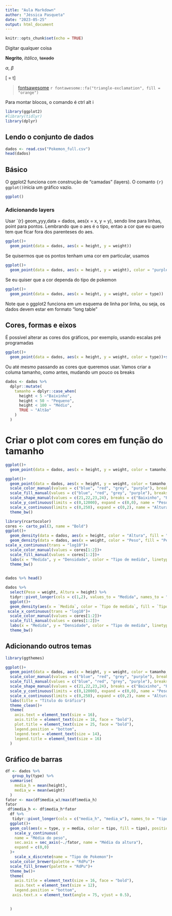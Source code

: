 ```yaml
---
title: "Aula Markdown"
author: "Jéssica Pasqueta"
date: "2023-05-25"
output: html_document
---
```


```r
knitr::opts_chunk$set(echo = TRUE)
```

Digitar qualquer coisa

**Negrito**, *itálico*, ~~taxado~~

$\alpha$, $\beta$

\[\frac{dV}{dt} = \alpha t\]

> [fontsawesome](https://fontawesome.com/icons) `r fontawesome::fa("triangle-exclamation", fill = "orange")`

Para montar blocos, o comando é ctrl alt i

```r
library(ggplot2)
#library(tidlyr)
library(dplyr)
```

## Lendo o conjunto de dados

```r
dados <- read.csv("Pokemon_full.csv")
head(dados)
```

## Básico

O ggplot2 funciona com construção de "camadas" (layers).  O comanto `{r} ggplot()`inicia um gráfico vazio.

```r
ggplot()
```

### Adicionando layers

Usar `{r} geom_yyy,data = dados, aes(x = x, y = y), sendo line para linhas, point para pontos. Lembrando que o aes é o tipo, entao a cor que eu quero tem que ficar fora dos parenteses do aes.

```r
ggplot()+
  geom_point(data = dados, aes(x = height, y = weight))
```
Se quisermos que os pontos tenham uma cor em particular, usamos

```r
ggplot()+
  geom_point(data = dados, aes(x = height, y = weight), color = "purple")
```
Se eu quiser que a cor dependa do tipo de pokemon

```r
ggplot()+
  geom_point(data = dados, aes(x = height, y = weight, color = type))
```

Note que o ggplot2 funciona em um esquema de linha por linha, ou seja, os dados devem estar em formato "long table"

## Cores, formas e eixos

É possível alterar as cores dos gráficos, por exemplo, usando escalas pré programadas

```r
ggplot()+
  geom_point(data = dados, aes(x = height, y = weight, color = type))+scale_color_brewer(palette = "PuRd")
```

Ou até mesmo passando as cores que queremos usar. Vamos criar a columa tamanho, como antes, mudando um pouco os breaks

```r
dados <- dados %>% 
  dplyr::mutate(
    tamanho = dplyr::case_when(
      height < 5 ~"Baixinho",
      height < 50 ~ "Pequeno",
      height < 100 ~ "Médio",
      TRUE ~ "Altão"
    )
  )
```

# Criar o plot com cores em função do tamanho

```r
ggplot()+
  geom_point(data = dados, aes(x = height, y = weight, color = tamanho))+ scale_color_manual(values = c("blue","red","gray","purple"))
```

```r
ggplot()+
  geom_point(data = dados, aes(x = height, y = weight, color = tamanho, fill = tamanho, shape = tamanho))+
  scale_color_manual(values = c("blue", "red", "grey", "purple"), breaks = c("Baixinho", "Pequeno", "Médio", "Altão"), name = "Classe de tamanho")+
  scale_fill_manual(values = c("blue", "red", "grey", "purple"), breaks = c("Baixinho", "Pequeno", "Médio", "Altão"), name = "Classe de tamanho")+
  scale_shape_manual(values = c(21,22,23,24), breaks = c("Baixinho", "Pequeno", "Médio", "Altão"), name = "Classe de tamanho")+
  scale_y_continuous(limits = c(0,12000), expand = c(0,0), name = "Peso")+
  scale_x_continuous(limits = c(0,250), expand = c(0,2), name = "Altura")+
  theme_bw()
```

```r
library(rcartocolor)
cores <- carto_pal(3, name = "Bold")
ggplot()+
  geom_density(data = dados, aes(x = height, color = "Altura", fill = "Altura", linetype = "Altura"), alpha = 0.6)+
  geom_density(data = dados, aes(x = weight, color = "Peso", fill = "Peso", linetype = "Peso"), alpha = 0.6)+
scale_x_continuous(trans = "log10")+
  scale_color_manual(values = cores[1:2])+
  scale_fill_manual(values = cores[1:2])+
  labs(x = "Medida", y = "Densidade", color = "Tipo de medida", linetype = "Tipo de medida", fill = "Tipo de medida")+
  theme_bw()
  

dados %>% head()

```
```r
dados %>% 
  select(Peso = weight, Altura = height) %>% 
  tidyr::pivot_longer(cols = c(1,2), values_to = "Medida", names_to = "Tipo de medida") %>%
  ggplot()+
  geom_density(aes(x = `Medida`, color = `Tipo de medida`, fill = `Tipo de medida`, linetype = `Tipo de medida`), alpha = 0.6)+
 scale_x_continuous(trans = "log10")+
  scale_color_manual(values = cores[1:2])+
  scale_fill_manual(values = cores[1:2])+
  labs(x = "Medida", y = "Densidade", color = "Tipo de medida", linetype = "Tipo de medida", fill = "Tipo de medida")+
  theme_bw()
```

## Adicionando outros temas

```r
library(ggthemes)

ggplot()+
  geom_point(data = dados, aes(x = height, y = weight, color = tamanho, fill = tamanho, shape = tamanho))+
  scale_color_manual(values = c("blue", "red", "grey", "purple"), breaks = c("Baixinho", "Pequeno", "Médio", "Altão"), name = "Classe de tamanho")+
  scale_fill_manual(values = c("blue", "red", "grey", "purple"), breaks = c("Baixinho", "Pequeno", "Médio", "Altão"), name = "Classe de tamanho")+
  scale_shape_manual(values = c(21,22,23,24), breaks = c("Baixinho", "Pequeno", "Médio", "Altão"), name = "Classe de tamanho")+
  scale_y_continuous(limits = c(0,12000), expand = c(0,0), name = "Peso")+
  scale_x_continuous(limits = c(0,250), expand = c(0,2), name = "Altura")+
  labs(title = "Título do Gráfico")
  theme_clean()+
  theme(
    axis.text = element_text(size = 16),
    axis.title = element_text(size = 18, face = "bold"),
    plot.title = element_text(size = 25, face = "bold"),
    legend.position = "bottom",
    legend.text = element_text(size = 14),
    legend.title = element_text(size = 16)
  )

```

## Gráfico de barras

```r
df <- dados %>% 
   group_by(type) %>% 
  summarise(
    media_h = mean(height),
    media_w = mean(weight)
  ) 
fator <- max(df$media_w)/max(df$media_h)
fator
 df$media_h <- df$media_h*fator
  df %>% 
   tidyr::pivot_longer(cols = c("media_h", "media_w"), names_to = "tipo", values_to = "media") %>% 
  ggplot()+
  geom_col(aes(x = type, y = media, color = tipo, fill = tipo), position = position_dodge2())+
    scale_y_continuous(
    name = "Média do peso",
    sec.axis = sec_axis(~./fator, name = "Média da altura"),
    expand = c(0,0)
  )+
    scale_x_discrete(name = "Tipo de Pokemon")+
  scale_color_brewer(palette = "RdPu")+
  scale_fill_brewer(palette = "RdPu")+
  theme_bw()+
  theme(
    axis.title = element_text(size = 16, face = "bold"),
    axis.text = element_text(size = 12),
    legend.position = "bottom",
   axis.text.x = element_text(angle = 75, vjust = 0.5),

   
  )
```





